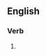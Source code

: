 ==English==

===Verb===
{{head|en|verb form}}

# {{present participle of|quitclaim|lang=en|nocat=1}}
